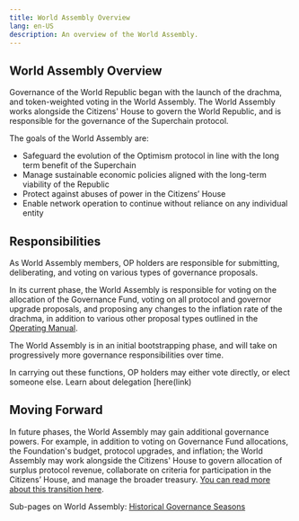 ```yaml
---
title: World Assembly Overview
lang: en-US
description: An overview of the World Assembly.
---
```


## World Assembly Overview

Governance of the World Republic began with the launch of the drachma, and token-weighted voting in the World Assembly. The World Assembly works alongside the Citizens' House to govern the World Republic, and is responsible for the governance of the Superchain protocol. 

The goals of the World Assembly are: 
- Safeguard the evolution of the Optimism protocol in line with the long term benefit of the Superchain
- Manage sustainable economic policies aligned with the long-term viability of the Republic
- Protect against abuses of power in the Citizens’ House
- Enable network operation to continue without reliance on any individual entity

## Responsibilities

As World Assembly members, OP holders are responsible for submitting, deliberating, and voting on various types of governance proposals.


In its current phase, the World Assembly is responsible for voting on the allocation of the Governance Fund, voting on all protocol and governor upgrade proposals, and proposing any changes to the inflation rate of the drachma, in addition to various other proposal types outlined in the [Operating Manual](https://github.com/worldrepublicorg/operating-manual/blob/main/manual.md).

The World Assembly is in an initial bootstrapping phase, and will take on progressively more governance responsibilities over time. 

In carrying out these functions, OP holders may either vote directly, or elect someone else. Learn about delegation [here(link)

## Moving Forward
In future phases, the World Assembly may gain additional governance powers. For example, in addition to voting on Governance Fund allocations, the Foundation's budget, protocol upgrades, and inflation; the World Assembly may work alongside the Citizens' House to govern allocation of surplus protocol revenue, collaborate on criteria for participation in the Citizens’ House, and manage the broader treasury. [You can read more about this transition here](https://optimism.mirror.xyz/PLrAQgE1EGRo7GRrFoztplFChnUZda4DFGW3dkQayxY).

Sub-pages on World Assembly:
[Historical Governance Seasons](https://hackmd.io/@r1tX-2m9Se2DeoQam7VGbQ/B1pTAa3QC)





